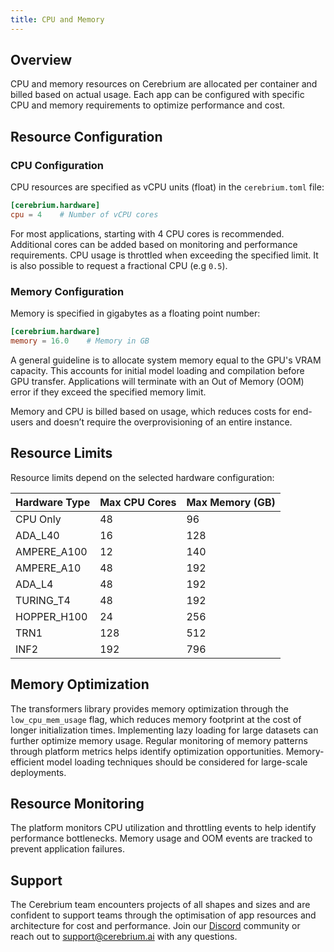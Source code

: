 ```yaml
---
title: CPU and Memory
---
```


## Overview

CPU and memory resources on Cerebrium are allocated per container and billed based on actual usage. Each app can be configured with specific CPU and memory requirements to optimize performance and cost.

## Resource Configuration

### CPU Configuration

CPU resources are specified as vCPU units (float) in the `cerebrium.toml` file:

```toml
[cerebrium.hardware]
cpu = 4    # Number of vCPU cores
```

For most applications, starting with 4 CPU cores is recommended. Additional cores can be added based on monitoring and performance requirements. CPU usage is throttled when exceeding the specified limit. It is also possible to request a fractional CPU (e.g `0.5`).

### Memory Configuration

Memory is specified in gigabytes as a floating point number:

```toml
[cerebrium.hardware]
memory = 16.0    # Memory in GB
```

A general guideline is to allocate system memory equal to the GPU's VRAM capacity. This accounts for initial model loading and compilation before GPU transfer. Applications will terminate with an Out of Memory (OOM) error if they exceed the specified memory limit.

<Info>
  Memory and CPU is billed based on usage, which reduces costs for end-users and
  doesn’t require the overprovisioning of an entire instance.
</Info>

## Resource Limits

Resource limits depend on the selected hardware configuration:

| Hardware Type | Max CPU Cores | Max Memory (GB) |
| ------------- | ------------- | --------------- |
| CPU Only      | 48            | 96              |
| ADA_L40       | 16            | 128             |
| AMPERE_A100   | 12            | 140             |
| AMPERE_A10    | 48            | 192             |
| ADA_L4        | 48            | 192             |
| TURING_T4     | 48            | 192             |
| HOPPER_H100   | 24            | 256             |
| TRN1          | 128           | 512             |
| INF2          | 192           | 796             |

## Memory Optimization

The transformers library provides memory optimization through the `low_cpu_mem_usage` flag, which reduces memory footprint at the cost of longer initialization times. Implementing lazy loading for large datasets can further optimize memory usage. Regular monitoring of memory patterns through platform metrics helps identify optimization opportunities. Memory-efficient model loading techniques should be considered for large-scale deployments.

## Resource Monitoring

The platform monitors CPU utilization and throttling events to help identify performance bottlenecks. Memory usage and OOM events are tracked to prevent application failures.

## Support

The Cerebrium team encounters projects of all shapes and sizes and are confident to support teams through the optimisation of app resources and architecture for cost and performance. Join our [Discord](https://discord.gg/ATj6USmeE2) community or reach out to [support@cerebrium.ai](mailto:support@cerebrium.ai) with any questions.
